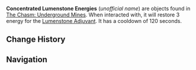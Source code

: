 {{Terminology Infobox
|image  = Concentrated Lumenstone Energy.png
|region = Liyue
|area   = The Chasm
|type   = Exploration
}}
'''Concentrated Lumenstone Energies''' (''unofficial name'') are objects found in [[The Chasm: Underground Mines]]. When interacted with, it will restore 3 energy for the [[Lumenstone Adjuvant]]. It has a cooldown of 120 seconds.

==Change History==
{{Change History|2.6}}

==Navigation==
{{Exploration Navbox|Liyue}}